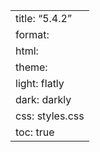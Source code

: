 ---
title: "5.4.2"
format:
    html:
        theme:
            light: flatly
            dark: darkly
        css: styles.css
        toc: true
---